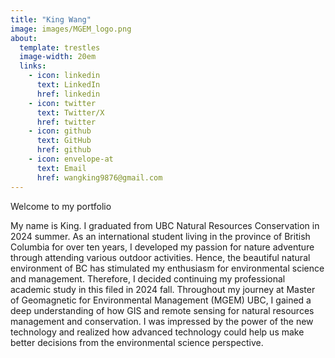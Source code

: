 ```yaml
---
title: "King Wang"
image: images/MGEM_logo.png
about:
  template: trestles
  image-width: 20em
  links: 
    - icon: linkedin
      text: LinkedIn
      href: linkedin 
    - icon: twitter
      text: Twitter/X
      href: twitter 
    - icon: github
      text: GitHub
      href: github
    - icon: envelope-at
      text: Email
      href: wangking9876@gmail.com
---
```


Welcome to my portfolio

My name is King. I graduated from UBC Natural Resources Conservation in 2024 summer. As an international student living in the province of British Columbia for over ten years, I developed my passion for nature adventure through attending various outdoor activities. Hence, the beautiful natural environment of BC has stimulated my enthusiasm for environmental science and management. Therefore, I decided continuing my professional academic study in this filed in 2024 fall. Throughout my journey at Master of Geomagnetic for Environmental Management (MGEM) UBC, I gained a deep understanding of how GIS and remote sensing for natural resources management and conservation. I was impressed by the power of the new technology and realized how advanced technology could help us make better decisions from the environmental science perspective.
